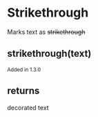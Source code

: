 # Strikethrough

Marks text as <s>strikethrough</s>

## strikethrough(text)

<small>Added in 1.3.0</small>

## returns

decorated text
